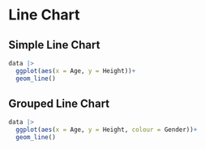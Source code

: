 # Line Chart

## Simple Line Chart
```r
data |> 
  ggplot(aes(x = Age, y = Height))+
  geom_line()
```


## Grouped Line Chart
```r
data |> 
  ggplot(aes(x = Age, y = Height, colour = Gender))+
  geom_line()
```